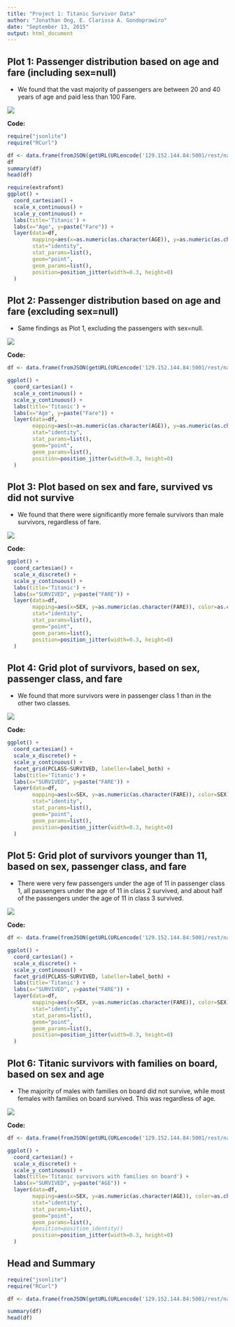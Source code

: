 ```yaml
---
title: "Project 1: Titanic Survivor Data"
author: "Jonathan Ong, E. Clarissa A. Gondoprawiro"
date: "September 13, 2015"
output: html_document
---
```


## Plot 1: Passenger distribution based on age and fare (including sex=null)
* We found that the vast majority of passengers are between 20 and 40 years of age and paid less than 100 Fare.

![](./Rplot1.png)

**Code:**
```r
require("jsonlite")
require("RCurl")

df <- data.frame(fromJSON(getURL(URLencode('129.152.144.84:5001/rest/native/?query="select * from titanic"'),httpheader=c(DB='jdbc:oracle:thin:@129.152.144.84:1521/PDBF15DV.usuniversi01134.oraclecloud.internal', USER='cs329e_jso464', PASS='orcl_jso464', MODE='native_mode', MODEL='model', returnDimensions = 'False', returnFor = 'JSON'), verbose = TRUE), ))
df
summary(df)
head(df)

require(extrafont)
ggplot() + 
  coord_cartesian() + 
  scale_x_continuous() +
  scale_y_continuous() +
  labs(title='Titanic') +
  labs(x="Age", y=paste("Fare")) +
  layer(data=df, 
        mapping=aes(x=as.numeric(as.character(AGE)), y=as.numeric(as.character(FARE)), color=SEX), 
        stat="identity", 
        stat_params=list(), 
        geom="point",
        geom_params=list(), 
        position=position_jitter(width=0.3, height=0)
  )
```

## Plot 2: Passenger distribution based on age and fare (excluding sex=null)
* Same findings as Plot 1, excluding the passengers with sex=null.

![](./Rplot2.png)

**Code:**
```r
df <- data.frame(fromJSON(getURL(URLencode('129.152.144.84:5001/rest/native/?query="select * from titanic where sex is not null"'),httpheader=c(DB='jdbc:oracle:thin:@129.152.144.84:1521/PDBF15DV.usuniversi01134.oraclecloud.internal', USER='cs329e_jso464', PASS='orcl_jso464', MODE='native_mode', MODEL='model', returnDimensions = 'False', returnFor = 'JSON'), verbose = TRUE), ))

ggplot() + 
  coord_cartesian() + 
  scale_x_continuous() +
  scale_y_continuous() +
  labs(title='Titanic') +
  labs(x="Age", y=paste("Fare")) +
  layer(data=df, 
        mapping=aes(x=as.numeric(as.character(AGE)), y=as.numeric(as.character(FARE)), color=SEX), 
        stat="identity", 
        stat_params=list(), 
        geom="point",
        geom_params=list(), 
        position=position_jitter(width=0.3, height=0)
  )
```

## Plot 3: Plot based on sex and fare, survived vs did not survive
* We found that there were significantly more female survivors than male survivors, regardless of fare.

![](./Rplot3.png)

**Code:**
```r
ggplot() + 
  coord_cartesian() + 
  scale_x_discrete() +
  scale_y_continuous() +
  labs(title='Titanic') +
  labs(x="SURVIVED", y=paste("FARE")) +
  layer(data=df, 
        mapping=aes(x=SEX, y=as.numeric(as.character(FARE)), color=as.character(SURVIVED)), 
        stat="identity", 
        stat_params=list(), 
        geom="point",
        geom_params=list(), 
        position=position_jitter(width=0.3, height=0)
  )
```

## Plot 4: Grid plot of survivors, based on sex, passenger class, and fare
* We found that more survivors were in passenger class 1 than in the other two classes.

![](./Rplot4.png)

**Code:**
```r
ggplot() + 
  coord_cartesian() + 
  scale_x_discrete() +
  scale_y_continuous() +
  facet_grid(PCLASS~SURVIVED, labeller=label_both) +
  labs(title='Titanic') +
  labs(x="SURVIVED", y=paste("FARE")) +
  layer(data=df, 
        mapping=aes(x=SEX, y=as.numeric(as.character(FARE)), color=SEX), 
        stat="identity", 
        stat_params=list(), 
        geom="point",
        geom_params=list(), 
        position=position_jitter(width=0.3, height=0)
  )
```

## Plot 5: Grid plot of survivors younger than 11, based on sex, passenger class, and fare
* There were very few passengers under the age of 11 in passenger class 1, all passengers under the age of 11 in class 2 survived, and about half of the passengers under the age of 11 in class 3 survived. 

![](./Rplot5.png)

**Code:**
```r
df <- data.frame(fromJSON(getURL(URLencode('129.152.144.84:5001/rest/native/?query="select * from titanic where sex is not null and age <= 10"'),httpheader=c(DB='jdbc:oracle:thin:@129.152.144.84:1521/PDBF15DV.usuniversi01134.oraclecloud.internal', USER='cs329e_jso464', PASS='orcl_jso464', MODE='native_mode', MODEL='model', returnDimensions = 'False', returnFor = 'JSON'), verbose = TRUE), ))

ggplot() + 
  coord_cartesian() + 
  scale_x_discrete() +
  scale_y_continuous() +
  facet_grid(PCLASS~SURVIVED, labeller=label_both) +
  labs(title='Titanic') +
  labs(x="SURVIVED", y=paste("FARE")) +
  layer(data=df, 
        mapping=aes(x=SEX, y=as.numeric(as.character(FARE)), color=SEX), 
        stat="identity", 
        stat_params=list(), 
        geom="point",
        geom_params=list(), 
        position=position_jitter(width=0.3, height=0)
  )
```

## Plot 6: Titanic survivors with families on board, based on sex and age
* The majority of males with families on board did not survive, while most females with families on board survived. This was regardless of age. 

![](./Rplot6.png)

**Code:**
```r
df <- data.frame(fromJSON(getURL(URLencode('129.152.144.84:5001/rest/native/?query="select * from titanic where SIBSP <> 0 and PARCH <> 0"'),httpheader=c(DB='jdbc:oracle:thin:@129.152.144.84:1521/PDBF15DV.usuniversi01134.oraclecloud.internal', USER='cs329e_jso464', PASS='orcl_jso464', MODE='native_mode', MODEL='model', returnDimensions = 'False', returnFor = 'JSON'), verbose = TRUE), ))

ggplot() + 
  coord_cartesian() + 
  scale_x_discrete() +
  scale_y_continuous() +
  labs(title='Titanic survivors with families on board') +
  labs(x="SURVIVED", y=paste("AGE")) +
  layer(data=df, 
        mapping=aes(x=SEX, y=as.numeric(as.character(AGE)), color=as.character(SURVIVED)), 
        stat="identity", 
        stat_params=list(), 
        geom="point",
        geom_params=list(), 
        #position=position_identity()
        position=position_jitter(width=0.3, height=0)
  )
```

## Head and Summary

```r
require("jsonlite")
require("RCurl")

df <- data.frame(fromJSON(getURL(URLencode('129.152.144.84:5001/rest/native/?query="select * from titanic"'),httpheader=c(DB='jdbc:oracle:thin:@129.152.144.84:1521/PDBF15DV.usuniversi01134.oraclecloud.internal', USER='cs329e_jso464', PASS='orcl_jso464', MODE='native_mode', MODEL='model', returnDimensions = 'False', returnFor = 'JSON'), verbose = TRUE), ))

summary(df)
head(df)
```
